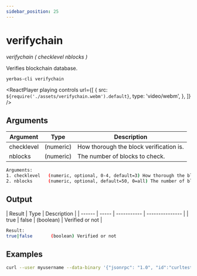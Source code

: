 ```yaml
---
sidebar_position: 25
---
```



# verifychain

_verifychain ( checklevel nblocks )_

Verifies blockchain database.

`yerbas-cli verifychain `

<ReactPlayer
  playing
  controls
  url={[
    {
      src: `${require('./assets/verifychain.webm').default}`,
      type: 'video/webm',
    },
  ]}
/>

## Arguments

| Argument   | Type      | Description                             |
| ---------- | --------- | --------------------------------------- |
| checklevel | (numeric) | How thorough the block verification is. |
| nblocks    | (numeric) | The number of blocks to check.          |

```bash
Arguments:
1. checklevel   (numeric, optional, 0-4, default=3) How thorough the block verification is.
2. nblocks      (numeric, optional, default=50, 0=all) The number of blocks to check.
```

## Output

| Result | Type  | Description |
| ------ | ----- | ----------- | --------------- |
| true   | false | (boolean)   | Verified or not |

```bash
Result:
true|false       (boolean) Verified or not
```

## Examples

```bash
curl --user myusername --data-binary '{"jsonrpc": "1.0", "id":"curltest", "method": "verifychain", "params": [] }' -H 'content-type: text/plain;' http://127.0.0.1:9998/
```
